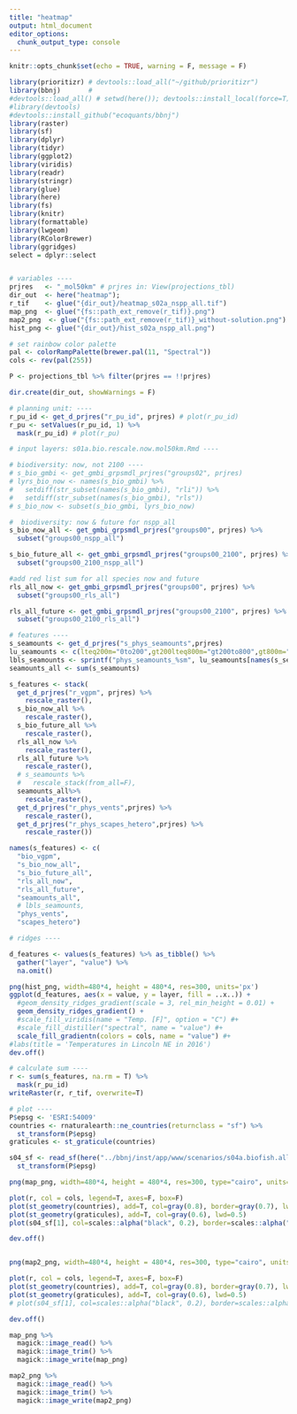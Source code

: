```yaml
---
title: "heatmap"
output: html_document
editor_options: 
  chunk_output_type: console
---
```


```r
knitr::opts_chunk$set(echo = TRUE, warning = F, message = F)
```

```r
library(prioritizr) # devtools::load_all("~/github/prioritizr")
library(bbnj)       # 
#devtools::load_all() # setwd(here()); devtools::install_local(force=T) 
#library(devtools)
#devtools::install_github("ecoquants/bbnj")
library(raster)
library(sf)
library(dplyr)
library(tidyr)
library(ggplot2)
library(viridis)
library(readr)
library(stringr)
library(glue)
library(here)
library(fs)
library(knitr)
library(formattable)
library(lwgeom)
library(RColorBrewer)
library(ggridges)
select = dplyr::select


# variables ----
prjres   <- "_mol50km" # prjres in: View(projections_tbl)
dir_out  <- here("heatmap"); 
r_tif    <- glue("{dir_out}/heatmap_s02a_nspp_all.tif")
map_png  <- glue("{fs::path_ext_remove(r_tif)}.png")
map2_png  <- glue("{fs::path_ext_remove(r_tif)}_without-solution.png")
hist_png <- glue("{dir_out}/hist_s02a_nspp_all.png")

# set rainbow color palette
pal <- colorRampPalette(brewer.pal(11, "Spectral"))
cols <- rev(pal(255))

P <- projections_tbl %>% filter(prjres == !!prjres)

dir.create(dir_out, showWarnings = F)

# planning unit: ----
r_pu_id <- get_d_prjres("r_pu_id", prjres) # plot(r_pu_id)
r_pu <- setValues(r_pu_id, 1) %>% 
  mask(r_pu_id) # plot(r_pu)

# input layers: s01a.bio.rescale.now.mol50km.Rmd ----

# biodiversity: now, not 2100 ----
# s_bio_gmbi <- get_gmbi_grpsmdl_prjres("groups02", prjres)
# lyrs_bio_now <- names(s_bio_gmbi) %>% 
#   setdiff(str_subset(names(s_bio_gmbi), "rli")) %>% 
#   setdiff(str_subset(names(s_bio_gmbi), "rls"))
# s_bio_now <- subset(s_bio_gmbi, lyrs_bio_now)

#  biodiversity: now & future for nspp_all
s_bio_now_all <- get_gmbi_grpsmdl_prjres("groups00", prjres) %>% 
  subset("groups00_nspp_all")

s_bio_future_all <- get_gmbi_grpsmdl_prjres("groups00_2100", prjres) %>% 
  subset("groups00_2100_nspp_all")

#add red list sum for all species now and future
rls_all_now <- get_gmbi_grpsmdl_prjres("groups00", prjres) %>% 
  subset("groups00_rls_all")

rls_all_future <- get_gmbi_grpsmdl_prjres("groups00_2100", prjres) %>% 
  subset("groups00_2100_rls_all")

# features ----
s_seamounts <- get_d_prjres("s_phys_seamounts",prjres)
lu_seamounts <- c(lteq200m="0to200",gt200lteq800m="gt200to800",gt800m="gt800")
lbls_seamounts <- sprintf("phys_seamounts_%sm", lu_seamounts[names(s_seamounts)])
seamounts_all <- sum(s_seamounts)

s_features <- stack(
  get_d_prjres("r_vgpm", prjres) %>% 
    rescale_raster(),
  s_bio_now_all %>% 
    rescale_raster(),
  s_bio_future_all %>%
    rescale_raster(),
  rls_all_now %>% 
    rescale_raster(),
  rls_all_future %>%
    rescale_raster(),
  # s_seamounts %>%
  #   rescale_stack(from_all=F),
  seamounts_all%>%
    rescale_raster(),
  get_d_prjres("r_phys_vents",prjres) %>% 
    rescale_raster(),
  get_d_prjres("r_phys_scapes_hetero",prjres) %>% 
    rescale_raster())

names(s_features) <- c(
  "bio_vgpm",
  "s_bio_now_all", 
  "s_bio_future_all",
  "rls_all_now",
  "rls_all_future",
  "seamounts_all",
  # lbls_seamounts,
  "phys_vents",
  "scapes_hetero")

# ridges ----

d_features <- values(s_features) %>% as_tibble() %>% 
  gather("layer", "value") %>% 
  na.omit()

png(hist_png, width=480*4, height = 480*4, res=300, units='px')
ggplot(d_features, aes(x = value, y = layer, fill = ..x..)) +
  #geom_density_ridges_gradient(scale = 3, rel_min_height = 0.01) +
  geom_density_ridges_gradient() +
  #scale_fill_viridis(name = "Temp. [F]", option = "C") #+
  #scale_fill_distiller("spectral", name = "value") #+
  scale_fill_gradientn(colors = cols, name = "value") #+
#labs(title = 'Temperatures in Lincoln NE in 2016')
dev.off()

# calculate sum ----
r <- sum(s_features, na.rm = T) %>% 
  mask(r_pu_id)
writeRaster(r, r_tif, overwrite=T)

# plot ----
P$epsg <- 'ESRI:54009'
countries <- rnaturalearth::ne_countries(returnclass = "sf") %>%
  st_transform(P$epsg)
graticules <- st_graticule(countries)

s04_sf <- read_sf(here("../bbnj/inst/app/www/scenarios/s04a.biofish.alltime.mol50km_sol_gcs.shp")) %>%
  st_transform(P$epsg)

png(map_png, width=480*4, height = 480*4, res=300, type="cairo", units='px')

plot(r, col = cols, legend=T, axes=F, box=F)
plot(st_geometry(countries), add=T, col=gray(0.8), border=gray(0.7), lwd=0.5)
plot(st_geometry(graticules), add=T, col=gray(0.6), lwd=0.5)
plot(s04_sf[1], col=scales::alpha("black", 0.2), border=scales::alpha("black", 0.5), lwd=0.5, add=T)

dev.off()


png(map2_png, width=480*4, height = 480*4, res=300, type="cairo", units='px')

plot(r, col = cols, legend=T, axes=F, box=F)
plot(st_geometry(countries), add=T, col=gray(0.8), border=gray(0.7), lwd=0.5)
plot(st_geometry(graticules), add=T, col=gray(0.6), lwd=0.5)
# plot(s04_sf[1], col=scales::alpha("black", 0.2), border=scales::alpha("black", 0.5), lwd=0.5, add=T)

dev.off()

map_png %>%
  magick::image_read() %>% 
  magick::image_trim() %>%
  magick::image_write(map_png)

map2_png %>%
  magick::image_read() %>% 
  magick::image_trim() %>%
  magick::image_write(map2_png)

```



